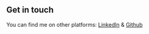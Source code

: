 ## Get in touch

You can find me on other platforms: [LinkedIn](https://www.linkedin.com/in/moutii-riabi/) & [Github](https://github.com/moutii96/)